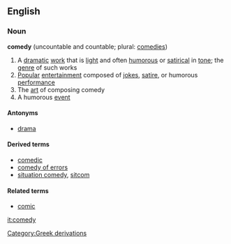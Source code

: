 ==English==
===Noun===
{{wikipedia}}
'''comedy''' (uncountable and countable; plural: [[comedies]])

#A [[dramatic]] [[work]] that is [[light]] and often [[humorous]] or [[satirical]] in [[tone]]; the [[genre]] of such works
#[[Popular]] [[entertainment]] composed of [[joke]]s, [[satire]], or humorous [[performance]]
#The [[art]] of composing comedy
#A humorous [[event]]

====Antonyms====
*[[drama]]

====Derived terms====
*[[comedic]]
*[[comedy of errors]]
*[[situation comedy]], [[sitcom]]<!-- also sit-com? -->

====Related terms====
*[[comic]]

[[Category:Greek derivations]]
[[it:comedy]]